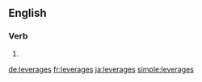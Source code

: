 ==English==

===Verb===
{{head|en|verb form}}

# {{en-third-person singular of|leverage}}

[[de:leverages]]
[[fr:leverages]]
[[ja:leverages]]
[[simple:leverages]]